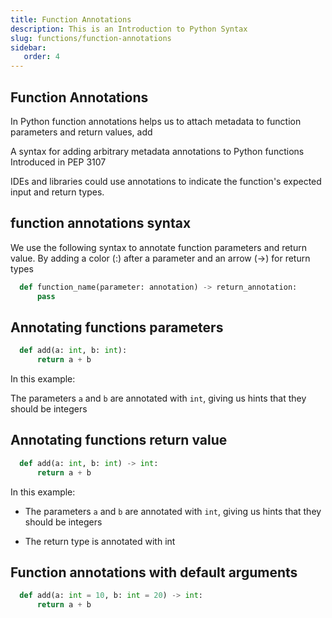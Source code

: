 ```yaml
---
title: Function Annotations
description: This is an Introduction to Python Syntax
slug: functions/function-annotations
sidebar:
   order: 4
---
```



## Function Annotations

In Python function annotations helps us to attach metadata to function parameters and return values, add

<Aside>
  A syntax for adding arbitrary metadata annotations to Python functions <br />
  Introduced in PEP 3107
</Aside>

IDEs and libraries could use annotations to indicate the function's expected input and return types.

## function annotations syntax

We use the following syntax to annotate function parameters and return value.
By adding a color (:) after a parameter and an arrow (->) for return types

```py
  def function_name(parameter: annotation) -> return_annotation:
      pass
```

## Annotating functions parameters

```py
  def add(a: int, b: int):
      return a + b
```

In this example:

The parameters `a` and `b` are annotated with `int`, giving us hints that they should be integers

## Annotating functions return value

```py
  def add(a: int, b: int) -> int:
      return a + b
```

In this example:

- The parameters `a` and `b` are annotated with `int`, giving us hints that they should be integers

- The return type is annotated with int

## Function annotations with default arguments

```py
  def add(a: int = 10, b: int = 20) -> int:
      return a + b

```
